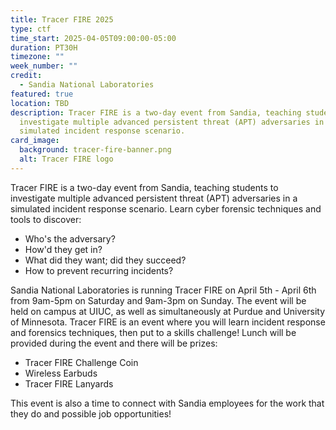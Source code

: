 ```yaml
---
title: Tracer FIRE 2025
type: ctf
time_start: 2025-04-05T09:00:00-05:00
duration: PT30H
timezone: ""
week_number: ""
credit:
  - Sandia National Laboratories
featured: true
location: TBD
description: Tracer FIRE is a two-day event from Sandia, teaching students to
  investigate multiple advanced persistent threat (APT) adversaries in a
  simulated incident response scenario.
card_image:
  background: tracer-fire-banner.png
  alt: Tracer FIRE logo
---
```

Tracer FIRE is a two-day event from Sandia, teaching students to investigate multiple advanced persistent threat (APT) adversaries in a simulated incident response scenario. Learn cyber forensic techniques and tools to discover:

- Who's the adversary?
- How'd they get in?
- What did they want; did they succeed?
- How to prevent recurring incidents?

Sandia National Laboratories is running Tracer FIRE on April 5th - April 6th from 9am-5pm on Saturday and 9am-3pm on Sunday. The event will be held on campus at UIUC, as well as simultaneously at Purdue and University of Minnesota. Tracer FIRE is an event where you will learn incident response and forensics techniques, then put to a skills challenge! Lunch will be provided during the event and there will be prizes:

- Tracer FIRE Challenge Coin
- Wireless Earbuds
- Tracer FIRE Lanyards

This event is also a time to connect with Sandia employees for the work that they do and possible job opportunities!
